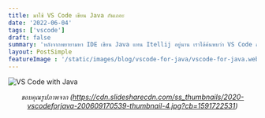 ```yaml
---
title: มาใช้ VS Code เขียน Java กันเถอะ
date: '2022-06-04'
tags: ['vscode']
draft: false
summary: 'หลังจากพยายามหา ​IDE เขียน Java แทน Itellij อยู่นาน เราได้ค้นพบว่า VS Code สามารถทำได้แทบจะเทียบเท่าเลยก็ว่าได้'
layout: PostSimple
featureImage : '/static/images/blog/vscode-for-java/vscode-for-java.webp'
---
```


![VS Code with Java](/static/images/blog/vscode-for-java/vscode-for-java.webp)
*<center>ขอบคุณรูปภาพจาก (https://cdn.slidesharecdn.com/ss_thumbnails/2020-vscodeforjava-200609170539-thumbnail-4.jpg?cb=1591722531) </center>*
